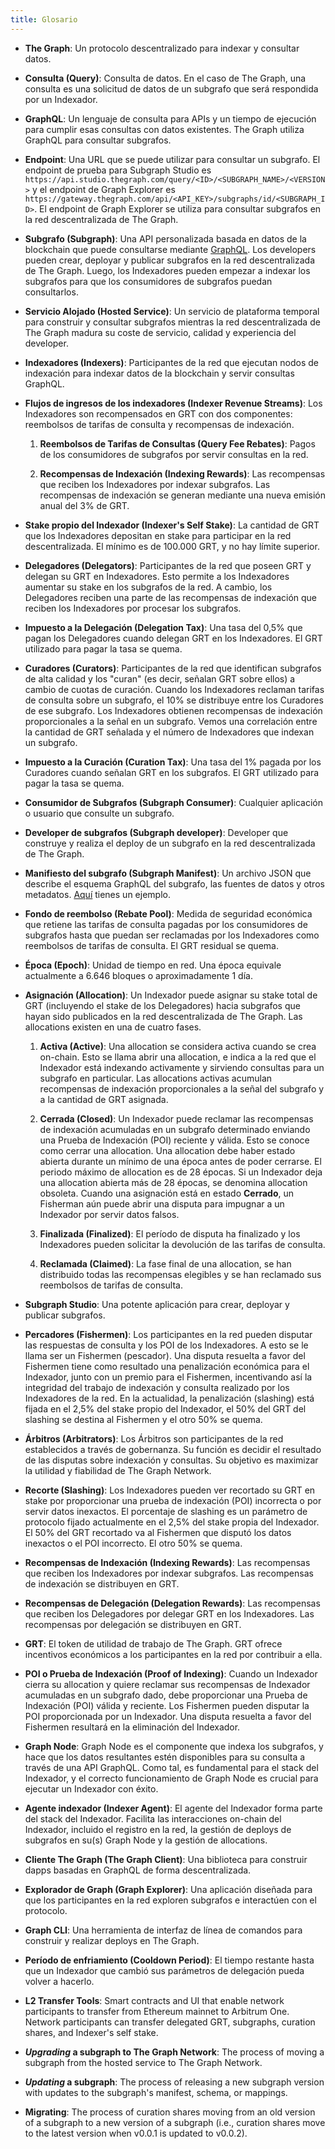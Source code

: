 ```yaml
---
title: Glosario
---
```


- **The Graph**: Un protocolo descentralizado para indexar y consultar datos.

- **Consulta (Query)**: Consulta de datos. En el caso de The Graph, una consulta es una solicitud de datos de un subgrafo que será respondida por un Indexador.

- **GraphQL**: Un lenguaje de consulta para APIs y un tiempo de ejecución para cumplir esas consultas con datos existentes. The Graph utiliza GraphQL para consultar subgrafos.

- **Endpoint**: Una URL que se puede utilizar para consultar un subgrafo. El endpoint de prueba para Subgraph Studio es `https://api.studio.thegraph.com/query/<ID>/<SUBGRAPH_NAME>/<VERSION>` y el endpoint de Graph Explorer es `https://gateway.thegraph.com/api/<API_KEY>/subgraphs/id/<SUBGRAPH_ID>`. El endpoint de Graph Explorer se utiliza para consultar subgrafos en la red descentralizada de The Graph.

- **Subgrafo (Subgraph)**: Una API personalizada basada en datos de la blockchain que puede consultarse mediante [GraphQL](https://graphql.org/). Los developers pueden crear, deployar y publicar subgrafos en la red descentralizada de The Graph. Luego, los Indexadores pueden empezar a indexar los subgrafos para que los consumidores de subgrafos puedan consultarlos.

- **Servicio Alojado (Hosted Service)**: Un servicio de plataforma temporal para construir y consultar subgrafos mientras la red descentralizada de The Graph madura su coste de servicio, calidad y experiencia del developer.

- **Indexadores (Indexers)**: Participantes de la red que ejecutan nodos de indexación para indexar datos de la blockchain y servir consultas GraphQL.

- **Flujos de ingresos de los indexadores (Indexer Revenue Streams)**: Los Indexadores son recompensados en GRT con dos componentes: reembolsos de tarifas de consulta y recompensas de indexación.

  1. **Reembolsos de Tarifas de Consultas (Query Fee Rebates)**: Pagos de los consumidores de subgrafos por servir consultas en la red.

  2. **Recompensas de Indexación (Indexing Rewards)**: Las recompensas que reciben los Indexadores por indexar subgrafos. Las recompensas de indexación se generan mediante una nueva emisión anual del 3% de GRT.

- **Stake propio del Indexador (Indexer's Self Stake)**: La cantidad de GRT que los Indexadores depositan en stake para participar en la red descentralizada. El mínimo es de 100.000 GRT, y no hay límite superior.

- **Delegadores (Delegators)**: Participantes de la red que poseen GRT y delegan su GRT en Indexadores. Esto permite a los Indexadores aumentar su stake en los subgrafos de la red. A cambio, los Delegadores reciben una parte de las recompensas de indexación que reciben los Indexadores por procesar los subgrafos.

- **Impuesto a la Delegación (Delegation Tax)**: Una tasa del 0,5% que pagan los Delegadores cuando delegan GRT en los Indexadores. El GRT utilizado para pagar la tasa se quema.

- **Curadores (Curators)**: Participantes de la red que identifican subgrafos de alta calidad y los "curan" (es decir, señalan GRT sobre ellos) a cambio de cuotas de curación. Cuando los Indexadores reclaman tarifas de consulta sobre un subgrafo, el 10% se distribuye entre los Curadores de ese subgrafo. Los Indexadores obtienen recompensas de indexación proporcionales a la señal en un subgrafo. Vemos una correlación entre la cantidad de GRT señalada y el número de Indexadores que indexan un subgrafo.

- **Impuesto a la Curación (Curation Tax)**: Una tasa del 1% pagada por los Curadores cuando señalan GRT en los subgrafos. El GRT utilizado para pagar la tasa se quema.

- **Consumidor de Subgrafos (Subgraph Consumer)**: Cualquier aplicación o usuario que consulte un subgrafo.

- **Developer de subgrafos (Subgraph developer)**: Developer que construye y realiza el deploy de un subgrafo en la red descentralizada de The Graph.

- **Manifiesto del subgrafo (Subgraph Manifest)**: Un archivo JSON que describe el esquema GraphQL del subgrafo, las fuentes de datos y otros metadatos. [Aquí](https://ipfs.io/ipfs/QmVQdzeGdPUiLiACeqXRpKAYpyj8Z1yfWLMUq7A7WundUf) tienes un ejemplo.

- **Fondo de reembolso (Rebate Pool)**: Medida de seguridad económica que retiene las tarifas de consulta pagadas por los consumidores de subgrafos hasta que puedan ser reclamadas por los Indexadores como reembolsos de tarifas de consulta. El GRT residual se quema.

- **Época (Epoch)**: Unidad de tiempo en red. Una época equivale actualmente a 6.646 bloques o aproximadamente 1 día.

- **Asignación (Allocation)**: Un Indexador puede asignar su stake total de GRT (incluyendo el stake de los Delegadores) hacia subgrafos que hayan sido publicados en la red descentralizada de The Graph. Las allocations existen en una de cuatro fases.

  1. **Activa (Active)**: Una allocation se considera activa cuando se crea on-chain. Esto se llama abrir una allocation, e indica a la red que el Indexador está indexando activamente y sirviendo consultas para un subgrafo en particular. Las allocations activas acumulan recompensas de indexación proporcionales a la señal del subgrafo y a la cantidad de GRT asignada.

  2. **Cerrada (Closed)**: Un Indexador puede reclamar las recompensas de indexación acumuladas en un subgrafo determinado enviando una Prueba de Indexación (POI) reciente y válida. Esto se conoce como cerrar una allocation. Una allocation debe haber estado abierta durante un mínimo de una época antes de poder cerrarse. El periodo máximo de allocation es de 28 épocas. Si un Indexador deja una allocation abierta más de 28 épocas, se denomina allocation obsoleta. Cuando una asignación está en estado **Cerrado**, un Fisherman aún puede abrir una disputa para impugnar a un Indexador por servir datos falsos.

  3. **Finalizada (Finalized)**: El período de disputa ha finalizado y los Indexadores pueden solicitar la devolución de las tarifas de consulta.

  4. **Reclamada (Claimed)**: La fase final de una allocation, se han distribuido todas las recompensas elegibles y se han reclamado sus reembolsos de tarifas de consulta.

- **Subgraph Studio**: Una potente aplicación para crear, deployar y publicar subgrafos.

- **Percadores (Fishermen)**: Los participantes en la red pueden disputar las respuestas de consulta y los POI de los Indexadores. A esto se le llama ser un Fishermen (pescador). Una disputa resuelta a favor del Fishermen tiene como resultado una penalización económica para el Indexador, junto con un premio para el Fishermen, incentivando así la integridad del trabajo de indexación y consulta realizado por los Indexadores de la red. En la actualidad, la penalización (slashing) está fijada en el 2,5% del stake propio del Indexador, el 50% del GRT del slashing se destina al Fishermen y el otro 50% se quema.

- **Árbitros (Arbitrators)**: Los Árbitros son participantes de la red establecidos a través de gobernanza. Su función es decidir el resultado de las disputas sobre indexación y consultas. Su objetivo es maximizar la utilidad y fiabilidad de The Graph Network.

- **Recorte (Slashing)**: Los Indexadores pueden ver recortado su GRT en stake por proporcionar una prueba de indexación (POI) incorrecta o por servir datos inexactos. El porcentaje de slashing es un parámetro de protocolo fijado actualmente en el 2,5% del stake propia del Indexador. El 50% del GRT recortado va al Fishermen que disputó los datos inexactos o el POI incorrecto. El otro 50% se quema.

- **Recompensas de Indexación (Indexing Rewards)**: Las recompensas que reciben los Indexadores por indexar subgrafos. Las recompensas de indexación se distribuyen en GRT.

- **Recompensas de Delegación (Delegation Rewards)**: Las recompensas que reciben los Delegadores por delegar GRT en los Indexadores. Las recompensas por delegación se distribuyen en GRT.

- **GRT**: El token de utilidad de trabajo de The Graph. GRT ofrece incentivos económicos a los participantes en la red por contribuir a ella.

- **POI o Prueba de Indexación (Proof of Indexing)**: Cuando un Indexador cierra su allocation y quiere reclamar sus recompensas de Indexador acumuladas en un subgrafo dado, debe proporcionar una Prueba de Indexación (POI) válida y reciente. Los Fishermen pueden disputar la POI proporcionada por un Indexador. Una disputa resuelta a favor del Fishermen resultará en la eliminación del Indexador.

- **Graph Node**: Graph Node es el componente que indexa los subgrafos, y hace que los datos resultantes estén disponibles para su consulta a través de una API GraphQL. Como tal, es fundamental para el stack del Indexador, y el correcto funcionamiento de Graph Node es crucial para ejecutar un Indexador con éxito.

- **Agente indexador (Indexer Agent)**: El agente del Indexador forma parte del stack del Indexador. Facilita las interacciones on-chain del Indexador, incluido el registro en la red, la gestión de deploys de subgrafos en su(s) Graph Node y la gestión de allocations.

- **Cliente The Graph (The Graph Client)**: Una biblioteca para construir dapps basadas en GraphQL de forma descentralizada.

- **Explorador de Graph (Graph Explorer)**: Una aplicación diseñada para que los participantes en la red exploren subgrafos e interactúen con el protocolo.

- **Graph CLI**: Una herramienta de interfaz de línea de comandos para construir y realizar deploys en The Graph.

- **Período de enfriamiento (Cooldown Period)**: El tiempo restante hasta que un Indexador que cambió sus parámetros de delegación pueda volver a hacerlo.

- **L2 Transfer Tools**: Smart contracts and UI that enable network participants to transfer from Ethereum mainnet to Arbitrum One. Network participants can transfer delegated GRT, subgraphs, curation shares, and Indexer's self stake.

- **_Upgrading_ a subgraph to The Graph Network**: The process of moving a subgraph from the hosted service to The Graph Network.

- **_Updating_ a subgraph**: The process of releasing a new subgraph version with updates to the subgraph's manifest, schema, or mappings.

- **Migrating**: The process of curation shares moving from an old version of a subgraph to a new version of a subgraph (i.e., curation shares move to the latest version when v0.0.1 is updated to v0.0.2).
